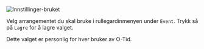 

![Innstillinger-bruket](/img/inntillingeruser.png)

Velg arrangementet du skal bruke i rullegardinmenyen under `Event`. Trykk så på `Lagre` for å lagre valget.

Dette valget er personlig for hver bruker av O-Tid.
